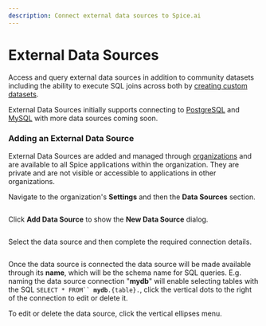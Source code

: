 ```yaml
---
description: Connect external data sources to Spice.ai
---
```


# External Data Sources

Access and query external data sources in addition to community datasets including the ability to execute SQL joins across both by [creating custom datasets](datasets-and-views.md).

External Data Sources initially supports connecting to [PostgreSQL](https://www.postgresql.org/) and [MySQL](https://www.mysql.com/) with more data sources coming soon.

### Adding an External Data Source

External Data Sources are added and managed through [organizations](../portal/organizations.md) and are available to all Spice applications within the organization. They are private and are not visible or accessible to applications in other organizations.

Navigate to the organization's **Settings** and then the **Data Sources** section.

<img src="../.gitbook/assets/Screenshot 2023-10-26 at 12.38.12 AM.png" alt=""/>

Click **Add Data Source** to show the **New Data Source** dialog.

<img src="../.gitbook/assets/Screenshot 2023-11-29 at 3.22.26 PM.png" alt=""/>

Select the data source and then complete the required connection details.

<img src="../.gitbook/assets/Screenshot 2023-10-26 at 4.55.03 PM.png" alt=""/>

Once the data source is connected the data source will be made available through its **name**, which will be the schema name for SQL queries. E.g. naming the data source connection "**mydb**" will enable selecting tables with the SQL `SELECT * FROM`` `**`mydb`**`.{table}.`, click the vertical dots to the right of the connection to edit or delete it.

To edit or delete the data source, click the vertical ellipses menu.

<img src="../.gitbook/assets/Screenshot 2023-10-26 at 4.59.58 PM.png" alt=""/>
